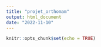 ```yaml
---
title: "projet_orthomam"
output: html_document
date: "2022-11-10"
---
```


```r
knitr::opts_chunk$set(echo = TRUE)
```


